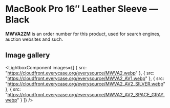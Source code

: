 
# MacBook Pro 16″ Leather Sleeve — Black

<Callout type='info' emoji='👉🏻'>**MWVA2ZM** is an order number for this product, used for search engines, auction websites and such.</Callout>

## Image gallery

<LightboxComponent
    images={[
      {
        src: "https://cloudfront.everycase.org/everysource/MWVA2.webp"
      },
      {
        src: "https://cloudfront.everycase.org/everysource/MWVA2_AV1.webp"
      },
      {
        src: "https://cloudfront.everycase.org/everysource/MWVA2_AV2_SILVER.webp"
      },
      {
        src: "https://cloudfront.everycase.org/everysource/MWVA2_AV2_SPACE_GRAY.webp"
      }
    ]}
  />
